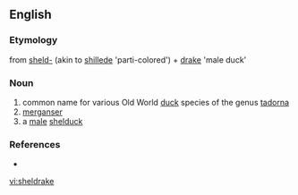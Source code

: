 ==English==

===Etymology===
from {{etyl|enm}} [[sheld-]] (akin to {{etyl|dum}} [[shillede]] 'parti-colored') + [[drake]] 'male duck'

===Noun===
{{en-noun}}

# common name for various Old World [[duck]] species of the genus [[tadorna]]
# [[merganser]]
# a [[male]] [[shelduck]]

===References===
* {{R:Websters}}

[[vi:sheldrake]]